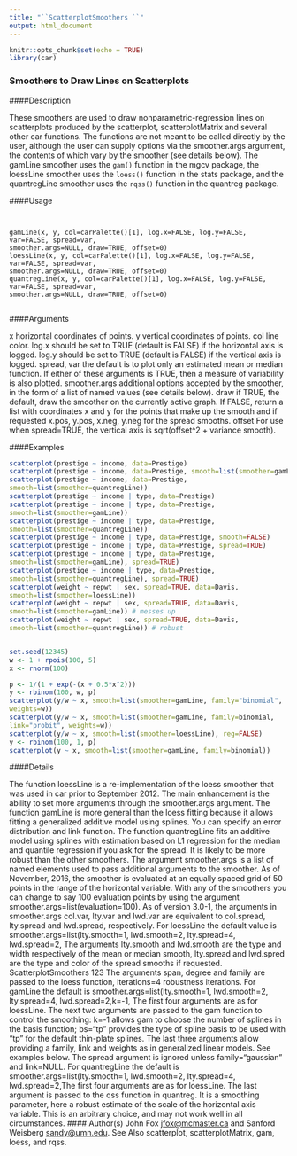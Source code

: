 ---
title: "``ScatterplotSmoothers ``"
output: html_document
---

```{r setup, include=FALSE}
knitr::opts_chunk$set(echo = TRUE)
library(car)
```



### Smoothers to Draw Lines on Scatterplots

####Description

These smoothers are used to draw nonparametric-regression lines on scatterplots produced by the
scatterplot, scatterplotMatrix and several other car functions. The functions are not meant
to be called directly by the user, although the user can supply options via the smoother.args
argument, the contents of which vary by the smoother (see 
details below). The gamLine smoother
uses the ``gam()`` function in the mgcv package, the loessLine smoother uses the ``loess()`` function in the
stats package, and the quantregLine smoother uses the ``rqss()`` function in the quantreg package.


####Usage
<pre><code>

gamLine(x, y, col=carPalette()[1], log.x=FALSE, log.y=FALSE, var=FALSE, spread=var,
smoother.args=NULL, draw=TRUE, offset=0)
loessLine(x, y, col=carPalette()[1], log.x=FALSE, log.y=FALSE, var=FALSE, spread=var,
smoother.args=NULL, draw=TRUE, offset=0)
quantregLine(x, y, col=carPalette()[1], log.x=FALSE, log.y=FALSE, var=FALSE, spread=var,
smoother.args=NULL, draw=TRUE, offset=0)

</code></pre>

####Arguments

x horizontal coordinates of points.
y vertical coordinates of points.
col line color.
log.x should be set to TRUE (default is FALSE) if the horizontal axis is logged.
log.y should be set to TRUE (default is FALSE) if the vertical axis is logged.
spread, var the default is to plot only an estimated mean or median function. If either of these arguments is TRUE, then a measure of variability is also plotted.
smoother.args additional options accepted by the smoother, in the form of a list of named values (see details  below).
draw if TRUE, the default, draw the smoother on the currently active graph. If FALSE,
return a list with coordinates x and y for the points that make up the smooth and if requested x.pos, y.pos, x.neg, y.neg for the spread smooths.
offset For use when spread=TRUE, the vertical axis is sqrt(offset^2 + variance smooth).

####Examples

```{r}

scatterplot(prestige ~ income, data=Prestige)
scatterplot(prestige ~ income, data=Prestige, smooth=list(smoother=gamLine))
scatterplot(prestige ~ income, data=Prestige,
smooth=list(smoother=quantregLine))
scatterplot(prestige ~ income | type, data=Prestige)
scatterplot(prestige ~ income | type, data=Prestige,
smooth=list(smoother=gamLine))
scatterplot(prestige ~ income | type, data=Prestige,
smooth=list(smoother=quantregLine))
scatterplot(prestige ~ income | type, data=Prestige, smooth=FALSE)
scatterplot(prestige ~ income | type, data=Prestige, spread=TRUE)
scatterplot(prestige ~ income | type, data=Prestige,
smooth=list(smoother=gamLine), spread=TRUE)
scatterplot(prestige ~ income | type, data=Prestige,
smooth=list(smoother=quantregLine), spread=TRUE)
scatterplot(weight ~ repwt | sex, spread=TRUE, data=Davis,
smooth=list(smoother=loessLine))
scatterplot(weight ~ repwt | sex, spread=TRUE, data=Davis,
smooth=list(smoother=gamLine)) # messes up
scatterplot(weight ~ repwt | sex, spread=TRUE, data=Davis,
smooth=list(smoother=quantregLine)) # robust


set.seed(12345)
w <- 1 + rpois(100, 5)
x <- rnorm(100)

p <- 1/(1 + exp(-(x + 0.5*x^2)))
y <- rbinom(100, w, p)
scatterplot(y/w ~ x, smooth=list(smoother=gamLine, family="binomial",
weights=w))
scatterplot(y/w ~ x, smooth=list(smoother=gamLine, family=binomial,
link="probit", weights=w))
scatterplot(y/w ~ x, smooth=list(smoother=loessLine), reg=FALSE)
y <- rbinom(100, 1, p)
scatterplot(y ~ x, smooth=list(smoother=gamLine, family=binomial))
```
####Details

The function loessLine is a re-implementation of the loess smoother that was used in car prior
to September 2012. The main enhancement is the ability to set more arguments through the
smoother.args argument.
The function gamLine is more general than the loess fitting because it allows fitting a generalized
additive model using splines. You can specify an error distribution and link function.
The function quantregLine fits an additive model using splines with estimation based on L1 regression
for the median and quantile regression if you ask for the spread. It is likely to be more
robust than the other smoothers.
The argument smoother.args is a list of named elements used to pass additional arguments to the
smoother. As of November, 2016, the smoother is evaluated at an equally spaced grid of 50 points
in the range of the horizontal variable. With any of the smoothers you can change to say 100 evaluation
points by using the argument smoother.args=list(evaluation=100). As of version 3.0-1,
the arguments in smoother.args col.var, lty.var and lwd.var are equivalent to col.spread,
lty.spread and lwd.spread, respectively.
For loessLine the default value is smoother.args=list(lty.smooth=1, lwd.smooth=2, lty.spread=4, lwd.spread=2, The arguments lty.smooth and lwd.smooth are the type and width respectively of the mean or median
smooth, lty.spread and lwd.spred are the type and color of the spread smooths if requested.
ScatterplotSmoothers 123
The arguments span, degree and family are passed to the loess function, iterations=4 robustness
iterations.
For gamLine the default is smoother.args=list(lty.smooth=1, lwd.smooth=2, lty.spread=4, lwd.spread=2,k=-1, The first four arguments are as for loessLine. The next two arguments are passed to the gam function
to control the smoothing: k=-1 allows gam to choose the number of splines in the basis function;
bs="tp" provides the type of spline basis to be used with "tp" for the default thin-plate splines.
The last three arguments allow providing a family, link and weights as in generalized linear models.
See examples below. The spread argument is ignored unless family="gaussian" and link=NULL.
For quantregLine the default is smoother.args=list(lty.smooth=1, lwd.smooth=2, lty.spread=4, lwd.spread=2,The first four arguments are as for loessLine. The last argument is passed to the qss function in
quantreg. It is a smoothing parameter, here a robust estimate of the scale of the horizontal axis
variable. This is an arbitrary choice, and may not work well in all circumstances.
#### Author(s)
John Fox <jfox@mcmaster.ca> and Sanford Weisberg <sandy@umn.edu>.
See Also
scatterplot, scatterplotMatrix, gam, loess, and rqss.

